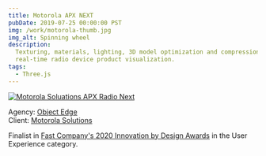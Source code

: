 ```yaml
---
title: Motorola APX NEXT
pubDate: 2019-07-25 00:00:00 PST
img: /work/motorola-thumb.jpg
img_alt: Spinning wheel
description:
  Texturing, materials, lighting, 3D model optimization and compression, and camera rig for
  real-time radio device product visualization.
tags:
  - Three.js
---
```


[![Motorola Soluations APX Radio Next](/work/motorola.png)](https://www.motorolasolutions.com/en_us/products/p25-products/apx-next-story.html)

<ExternalLink href="https://www.motorolasolutions.com/en_us/products/p25-products/apx-next-story.html" />

Agency: [Object Edge](https://www.objectedge.com/)  
Client: [Motorola Solutions](https://www.motorolasolutions.com/)

Finalist in
[Fast Company's 2020 Innovation by Design Awards](https://www.fastcompany.com/90547977/user-experience-innovation-by-design-2020)
in the User Experience category.
